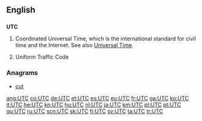 ==English==

==={{initialism-old|en}}===
{{wikipedia|Coordinated Universal Time}}
'''UTC'''

# Coordinated Universal Time, which is the international standard for civil time and the Internet. See also [[Universal Time]].
# {{US|legal}} Uniform Traffic Code

===Anagrams===
* [[cut#English|cut]]

[[ang:UTC]]
[[co:UTC]]
[[de:UTC]]
[[et:UTC]]
[[es:UTC]]
[[eu:UTC]]
[[fr:UTC]]
[[ga:UTC]]
[[ko:UTC]]
[[it:UTC]]
[[he:UTC]]
[[kn:UTC]]
[[hu:UTC]]
[[nl:UTC]]
[[ja:UTC]]
[[km:UTC]]
[[pl:UTC]]
[[pt:UTC]]
[[qu:UTC]]
[[ru:UTC]]
[[scn:UTC]]
[[sk:UTC]]
[[fi:UTC]]
[[sv:UTC]]
[[ta:UTC]]
[[tr:UTC]]